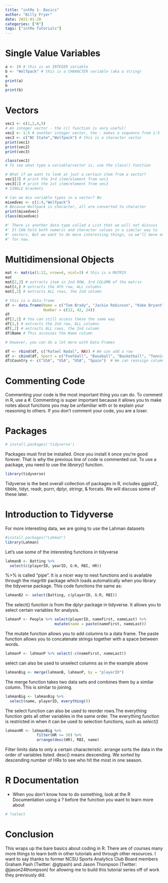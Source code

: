 ```yaml
---
title: "intRo 1- Basics"
author: "Billy Fryer"
date: 2021-01-20
categories: ["R"]
tags: ["intRo Tutorials"]
---
```


# Single Value Variables

```r
a <- 10 # this is an INTEGER variable
b <- "Wolfpack" # this is a CHARACTER variable (aka a string)
a
print(a)
b
print(b)
```

# Vectors

```r
vec1 <- c(1,2,4,5) 
# An integer vector - the c() function is very useful!
vec2 <- 1:5 # another integer vector, the : makes a sequence from 1:5
vec3 <- c("NC State","Wolfpack") # this is a character vector
print(vec1)
print(vec2)
print(vec3)

class(vec1) 
# To see what type a variable/vector is, use the class() function

# What if we want to look at just a certain item from a vector?
vec1[3] # print the 3rd item/element from vec1
vec3[1] # print the 1st item/element from vec3
# SINGLE brackets

# Can we mix variable types in a vector? No
mixedvec <- c(1:4,"Wolfpack") 
# Because Wolfpack is character, all are converted to character
print(mixedvec)
class(mixedvec)

#' There is another data type called a List that we will not discuss
#' It CAN hold both numeric and character values in a similar way to 
#' vectors. But we want to do more interesting things, so we'll move on
#' for now.
```

# Multidimensional Objects

```r
mat <- matrix(1:12, nrow=4, ncol=3) # this is a MATRIX
mat
mat[2,3] # extracts item in 2nd ROW, 3rd COLUMN of the matrix
mat[4,] # extracts the 4th row, ALL columns
mat[,2] # extracts ALL rows, the 2nd column

# this is a data.frame
df <- data.frame(Name = c("Tom Brady", "Jackie Robinson", "Kobe Bryant"), 
                 Number = c(12, 42, 24))
df
df[2,2] # You can still access these the same way
df[2,] # extracts the 2nd row, ALL columns
df[,2] # extracts ALL rows, the 2nd column
df$Name # This accesses the Name column

# However, you can do a lot more with Data Frames

df <- rbind(df, c("Rafael Nadal", NA)) # We can add a row
df <- cbind(df, Sport = c("Football", "Baseball", "Basketball", "Tennis")) # We can add a new column
df$Country <- c("USA", "USA", "USA", "Spain")  # We can reassign columns a lot easier
```

# Commenting Code

Commenting your code is the most important thing you can do. To comment in R, use a #. Commenting is super important because it allows you to make notes about functions you may be unfamiliar with or to explain your
reasoning to others. If you don't comment your code, you are a loser.


# Packages

```r
# install.packages('tidyverse') 
```
Packages must first be installed. Once you install it once you're good forever. That is why the previous line of code is commented out. To use a package, you need to use the *library()* function.

```r
library(tidyverse) 
```

Tidyverse is the best overall collection of packages in R, includes ggplot2, tibble, tidyr, readr, purrr, dplyr, stringr, & forcats. We will discuss some of these later.

# Introduction to Tidyverse

For more interesting data, we are going to use the Lahman datasets

```r
#install.packages("Lahman")
library(Lahman)
```

Let's use some of the interesting functions in tidyverse

```r
lahmanB <- Batting %>% 
  select(c(playerID, yearID, G:H, RBI, HR))
```
 %>% is called "pipe". It is a nicer way to nest functions and is available through the magrittr package which loads automatically when you library the tidyverse package. This code functions the same as:
 
```r
lahmanB2 <- select(Batting, c(playerID, G:R, RBI))
```

The select() function is from the dplyr package in tidyverse. It allows you to select certain variables for analysis.

```r
lahmanP <- People %>% select(playerID, nameFirst, nameLast) %>% 
                      mutate(name = paste(nameFirst, nameLast))
```
The mutate function allows you to add columns to a data frame. The paste function allows you to concatenate strings together with a space between words.

```r
lahmanP <- lahmanP %>% select(-c(nameFirst, nameLast))
```
select can also be used to unselect columns as in the example above

```r
lahmanBig <- merge(lahmanB, lahmanP, by = "playerID")
```
The merge function takes two data sets and combines them by a similar column. This is similar to joining.

```r
lahmanBig <- lahmanBig %>% 
  select(name, playerID, everything())
```
The select function can also be used to reorder rows.The everything function gets all other variables in the same order. The everything function is restricted in when it can be used to selection functions, such as *select()*

```r
lahmanHR <- lahmanBig %>% 
              filter(HR >= 30) %>%
              arrange(desc(HR), RBI, name)
```
Filter limits data to only a certain characteristic. arrange sorts the data in the order of variables listed. desc() means descending. We sorted by descending number of HRs to see who hit the most in one season.

# R Documentation

* When you don't know how to do something, look at the R Documentation using a ? before the function you want to learn more about

```r
# ?select 
```

# Conclusion

This wraps up the bare basics about coding in R. There are of courses many more things to learn both in other tutorials and through other resources. I want to say thanks to former NCSU Sports Analytics Club Board members Graham Pash (Twitter: @gtpash) and Jason Thompson (Twitter: @jason24thompson) for allowing me to build this tutorial series off of work they previously did.